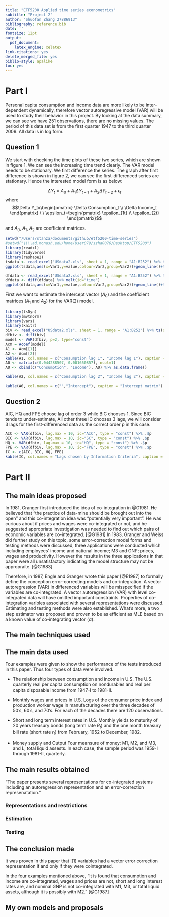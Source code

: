 ```yaml
---
title: "ETF5200 Applied time series econometrics"
subtitle: "Project 2"
author: "Shuofan Zhang 27886913"
bibliography: reference.bib
date: ''
fontsize: 12pt
output: 
  pdf_document: 
    latex_engine: xelatex
link-citations: yes
delete_merged_file: yes
biblio-style: apalike
toc: yes
---
```


# Part I

Personal capita consumption and income data are more likely to be inter-dependent dynamically, therefore vector autoregressive model (VAR) will be used to study their behavior in this project. By looking at the data summary, we can see we have 251 observations, there are no missing values. The period of this data set is from the first quarter 1947 to the third quarter 2009. All data is in log form.

## Question 1

We start with checking the time plots of these two series, which are shown in figure 1. We can see the increasing time trend clearly. The VAR model needs to be stationary. We first difference the series. The graph after first difference is shown in figure 2, we can see the first-differenced series are stationary. Hence the interested model form is as below:

$$\Delta Y_t=A_0 + A_1 \Delta Y_{t-1} + A_2 \Delta Y_{t-2} + \epsilon_t$$
where 
$$\Delta Y_t=\begin{pmatrix}
  \Delta Consumption_t \\
  \Delta Income_t
 \end{pmatrix} \ \ 
 \epsilon_t=\begin{pmatrix}
  \epsilon_{1t} \\
  \epsilon_{2t}
 \end{pmatrix}$$
 
and $A_0$, $A_1$, $A_2$ are coefficient matrices.

```r
setwd("/Users/stanza/documents/github/etf5200-time-series")
#setwd("\\\\ad.monash.edu/home/User079/szha0076/Desktop/ETF5200")
library(readxl)
library(tidyverse)
library(reshape2)
tsdata <- read_excel("USdata2.xls", sheet = 1, range = "A1:B252") %>% ts(start=c(1947,1), frequency = 4) %>% melt(id="time")
ggplot(tsdata,aes(x=Var1,y=value,colour=Var2,group=Var2))+geom_line()+theme(axis.text.x=element_blank(),axis.text.y=element_blank())+xlab("time")+ylab("level series")+labs(colour = "Variables")
```

```r
dfdata <- read_excel("USdata2.xls", sheet = 1, range = "A1:B252") %>% ts(start=c(1947,1), frequency = 4)
dfdata <- diff(dfdata) %>% melt(id="time")
ggplot(dfdata,aes(x=Var1,y=value,colour=Var2,group=Var2))+geom_line()+theme(axis.text.x=element_blank(),axis.text.y=element_blank())+xlab("time")+ylab("First-differenced series")+labs(colour = "Variables")+facet_grid(. ~ Var2)
```

First we want to estimate the intercept vector ($A_0$) and the coefficient matrices ($A_1$ and $A_2$) for the VAR(2) model.

```r
library(tsDyn)
library(mvtnorm)
library(vars)
library(knitr)
biv <- read_excel("USdata2.xls", sheet = 1, range = "A1:B252") %>% ts(start=c(1947,1), frequency = 4)
dfbiv <- diff(biv) 
model <- VAR(dfbiv, p=2, type="const")
Acm = Acoef(model)
A1 <- Acm[[1]]
A2 <- Acm[[2]]
kable(A1, col.names = c("Consumption lag 1", "Income lag 1"), caption = "Coefficient matrix A1")
A0 <- matrix(c(0.044288507, 0.001650857), ncol=1)
A0 <- cbind(c("Consumption", "Income"), A0) %>% as.data.frame()
```

```r
kable(A2, col.names = c("Consumption lag 2", "Income lag 2"), caption = "Coefficient matrix A2")
```

```r
kable(A0, col.names = c("","Intercept"), caption = "Intercept matrix")
```

## Question 2

AIC, HQ and FPE choose lag of order 3 while BIC chooses 1. Since BIC tends to under-estimate, All other three IC chooses 3 lags, we will consider 3 lags for the first-differenced data as the correct order p in this case.

```r
AIC <- VAR(dfbiv, lag.max = 10, ic="AIC", type = "const") %>% .$p
BIC <- VAR(dfbiv, lag.max = 10, ic="SC", type = "const") %>% .$p
HQ <- VAR(dfbiv, lag.max = 10, ic="HQ", type = "const") %>% .$p
FPE <- VAR(dfbiv, lag.max = 10, ic="FPE", type = "const") %>% .$p
IC <- c(AIC, BIC, HQ, FPE)
kable(IC, col.names = "Lags chosen by Information Criteria", caption = "AIC, HQ and FPE choose lag of order 3 while BIC chooses 1.")
```

# Part II

## The main ideas proposed

In 1981, Granger first introduced the idea of co-integration in @G1981. He believed that "the practice of data-mine should be brought out into the open" and this co-integration idea was "potentially very important". He was curious about if prices and wages were co-integrated or not, and he suggested appropriate investigation was needed to find out which pairs of economic variables are co-integrated. [@G1981] In 1983, Granger and Weiss did further study on this topic, some error-correction model forms and testing methods were discussed, three applications were conducted which including employees' income and national income; M3 and GNP; prices, wages and productivity. However the results in the three applications in that paper were all unsatisfactory indicating the model structure may not be appropraite. [@G1983]

Therefore, in 1987, Engle and Granger wrote this paper [@E1987] to formally define the conception error-correcting models and co-integration. A vector autoregression (VAR) in differenced variables will be misspecified if the variables are co-integrated. A vector autoregression (VAR) with level co-integrated data will have omitted important constraints. 
Properties of co-integration varibles associated with several representations were discussed. Estimating and testing methods were also established. What's more, a two step estimator was proposed and proven to be as efficient as MLE based on a known value of co-integrating vector ($\alpha$).

## The main techniques used


## The main data used

Four examples were given to show the performance of the tests introduced in this paper. Thus four types of data were involved.

- The relationship between consumption and income in U.S.
The U.S. quarterly real per capita consumption on nondurables and real per capita disposable income from 1947-I to 1981-II.

- Monthly wages and prices in U.S.
Logs of the consumer price index and production worker wage in manufacturing over the three decades of 50's, 60's, and 70's. For each of the decades there are 120 observations.

- Short and long term interest rates in U.S.
Monthly yields to maturity of 20 years treasury bonds (long term rate $R_t$) and the one month treasury bill rate (short rate $r_t$) from February, 1952 to December, 1982.

- Money supply and Output
Four meansure of money: M1, M2, and M3, and L, total liquid assests. In each case, the sample period was 1959-I through 1981-II, quarterly. 

## The main results obtained
"The paper presents several representations for co-integrated systems including an autoregression representation and an error-correction represenatation." 

### Representations and restrictions



### Estimation

### Testing



## The conclusion made

It was proven in this paper that I(1) variables had a vector error correction representation if and only if they were cointegrated.

In the four examples mentioned above, "it is found that consumption and income are co-integrated, wages and prices are not, short and long interest rates are, and nominal GNP is not co-integrated with M1, M3, or total liquid assets, although it is possibly with M2." [@G1987]

## My own models and proposals





